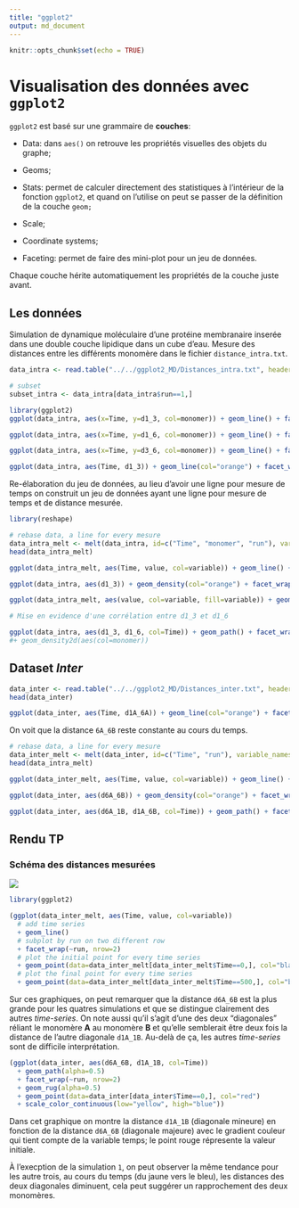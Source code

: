 ```yaml
---
title: "ggplot2"
output: md_document
---
```


```r
knitr::opts_chunk$set(echo = TRUE)
```

# Visualisation des données avec `ggplot2`

`ggplot2` est basé sur une grammaire de **couches**:

-   Data: dans `aes()` on retrouve les propriétés visuelles des objets du graphe;

-   Geoms;

-   Stats: permet de calculer directement des statistiques à l'intérieur de la fonction `ggplot2`, et quand on l'utilise on peut se passer de la définition de la couche `geom;`

-   Scale;

-   Coordinate systems;

-   Faceting: permet de faire des mini-plot pour un jeu de données.

Chaque couche hérite automatiquement les propriétés de la couche juste avant.

## Les données

Simulation de dynamique moléculaire d'une protéine membranaire inserée dans une double couche lipidique dans un cube d'eau. Mesure des distances entre les différents monomère dans le fichier `distance_intra.txt`.

```r
data_intra <- read.table("../../ggplot2_MD/Distances_intra.txt", header = T, sep = " ")

# subset
subset_intra <- data_intra[data_intra$run==1,]
```

```r
library(ggplot2)
ggplot(data_intra, aes(x=Time, y=d1_3, col=monomer)) + geom_line() + facet_wrap(~run) + geom_hline(data=data_intra[data_intra$Time==0,], aes(yintercept=d1_3, col=monomer), linetype="dashed") + geom_point(data=data_intra[data_intra$Time==0,], col="black", shape=22, size=4, aes(fill=monomer))
```

```r
ggplot(data_intra, aes(x=Time, y=d1_6, col=monomer)) + geom_line() + facet_wrap(~run) + geom_hline(data=data_intra[data_intra$Time==0,], aes(yintercept=d1_6, col=monomer), linetype="dashed") + geom_point(data=data_intra[data_intra$Time==0,], col="black", shape=22, size=4, aes(fill=monomer))
```

```r
ggplot(data_intra, aes(x=Time, y=d3_6, col=monomer)) + geom_line() + facet_wrap(~run) + geom_hline(data=data_intra[data_intra$Time==0,], aes(yintercept=d3_6, col=monomer), linetype="dashed") + geom_point(data=data_intra[data_intra$Time==0,], col="black", shape=22, size=4, aes(fill=monomer))
```

```r
ggplot(data_intra, aes(Time, d1_3)) + geom_line(col="orange") + facet_wrap(run~monomer, nrow=2) +geom_line(aes(Time, d1_6), col="blue") + geom_line(aes(Time, d3_6), col="gray")
```

Re-élaboration du jeu de données, au lieu d'avoir une ligne pour mesure de temps on construit un jeu de données ayant une ligne pour mesure de temps et de distance mesurée.

```r
library(reshape)

# rebase data, a line for every mesure
data_intra_melt <- melt(data_intra, id=c("Time", "monomer", "run"), variable_names = "dist")
head(data_intra_melt)
```

```r
ggplot(data_intra_melt, aes(Time, value, col=variable)) + geom_line() + facet_wrap(~run*monomer, ncol=4)
```

```r
ggplot(data_intra, aes(d1_3)) + geom_density(col="orange") + facet_wrap(run~monomer, nrow=2) +geom_density(aes(d1_6), col="blue") + geom_density(aes(d3_6), col="gray")
```

```r
ggplot(data_intra_melt, aes(value, col=variable, fill=variable)) + geom_density(alpha=0.5) + facet_wrap(~run*monomer, ncol=4) + geom_vline(data=data_intra_melt[data_intra_melt$Time==0,], aes(xintercept=value, col=variable))
```

```r
# Mise en evidence d'une corrélation entre d1_3 et d1_6

ggplot(data_intra, aes(d1_3, d1_6, col=Time)) + geom_path() + facet_wrap(run~monomer, nrow=2) + geom_rug(alpha=0.1) + geom_point(data=data_intra[data_intra$Time==0,], col="red") + scale_color_continuous(low="yellow", high="blue") 
#+ geom_density2d(aes(col=monomer))
```

## Dataset *Inter*

```r
data_inter <- read.table("../../ggplot2_MD/Distances_inter.txt", header =T, sep = " ")
head(data_inter)
```

```r
ggplot(data_inter, aes(Time, d1A_6A)) + geom_line(col="orange") + facet_wrap(~run, nrow=2) +geom_line(aes(Time, d1B_6B), col="blue") + geom_line(aes(Time, d1A_1B), col="gray") + geom_line(aes(Time, d1A_6B), col="red") + geom_line(aes(Time, d6A_1B), col="purple")  + geom_line(aes(Time, d6A_6B), col="green")
```

On voit que la distance `6A_6B` reste constante au cours du temps.

```r
# rebase data, a line for every mesure
data_inter_melt <- melt(data_inter, id=c("Time", "run"), variable_names = "dist")
head(data_intra_melt)
```

```r
ggplot(data_inter_melt, aes(Time, value, col=variable)) + geom_line() + facet_wrap(~run, nrow=2) + geom_point(data=data_inter_melt[data_inter_melt$Time==0,], col="black", shape=21, size=3, alpha=0.8, aes(fill=variable)) + geom_point(data=data_inter_melt[data_inter_melt$Time==500,], col="black", shape=21, size=3, alpha=0.8, aes(fill=variable))
```

```r
ggplot(data_inter, aes(d6A_6B)) + geom_density(col="orange") + facet_wrap(~run, nrow=2) + geom_vline(data=data_inter[data_inter$Time==0,], aes(xintercept=d6A_6B, col="gray")) + geom_density(aes(d6A_1B), col="blue") + geom_vline(data=data_inter[data_inter$Time==0,], aes(xintercept=d6A_1B, col="blue")) + geom_density(aes(d1B_6B), col="gray") + geom_vline(data=data_inter[data_inter$Time==0,], aes(xintercept=d1B_6B, col="red"))
```

```r
ggplot(data_inter, aes(d6A_1B, d1A_6B, col=Time)) + geom_path() + facet_wrap(~run, nrow=2) + geom_rug(alpha=0.1) + geom_point(data=data_inter[data_inter$Time==0,], col="red") + scale_color_continuous(low="yellow", high="blue") 
```

## Rendu TP

### Schéma des distances mesurées

![](schema_dist.png)

```r
library(ggplot2)

(ggplot(data_inter_melt, aes(Time, value, col=variable)) 
  # add time series
  + geom_line()
  # subplot by run on two different row
  + facet_wrap(~run, nrow=2)
  # plot the initial point for every time series
  + geom_point(data=data_inter_melt[data_inter_melt$Time==0,], col="black", shape=21, size=3, alpha=0.8, aes(fill=variable))
  # plot the final point for every time series
  + geom_point(data=data_inter_melt[data_inter_melt$Time==500,], col="black", shape=21, size=3, alpha=0.8, aes(fill=variable)))
```

Sur ces graphiques, on peut remarquer que la distance `d6A_6B` est la plus grande pour les quatres simulations et que se distingue clairement des autres *time-series*. On note aussi qu'il s'agit d'une des deux "diagonales" réliant le monomère **A** au monomère **B** et qu'elle semblerait être deux fois la distance de l'autre diagonale `d1A_1B`. Au-delà de ça, les autres *time-series* sont de difficile interprétation.

```r
(ggplot(data_inter, aes(d6A_6B, d1A_1B, col=Time)) 
  + geom_path(alpha=0.5) 
  + facet_wrap(~run, nrow=2) 
  + geom_rug(alpha=0.5) 
  + geom_point(data=data_inter[data_inter$Time==0,], col="red") 
  + scale_color_continuous(low="yellow", high="blue"))
```

Dans cet graphique on montre la distance `d1A_1B` (diagonale mineure) en fonction de la distance `d6A_6B` (diagonale majeure) avec le gradient couleur qui tient compte de la variable temps; le point rouge répresente la valeur initiale.

À l'execption de la simulation `1`, on peut observer la même tendance pour les autre trois, au cours du temps (du jaune vers le bleu), les distances des deux diagonales diminuent, cela peut suggérer un rapprochement des deux monomères.
